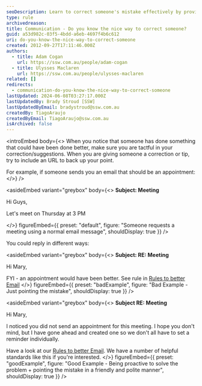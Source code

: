```yaml
---
seoDescription: Learn to correct someone's mistake effectively by providing a helpful tip with an URL, showcasing tactful communication and problem-solving.
type: rule
archivedreason:
title: Communication - Do you know the nice way to correct someone?
guid: a53d982c-03f5-4bdd-a6eb-4697f4b6c612
uri: do-you-know-the-nice-way-to-correct-someone
created: 2012-09-27T17:11:46.000Z
authors:
  - title: Adam Cogan
    url: https://ssw.com.au/people/adam-cogan
  - title: Ulysses Maclaren
    url: https://ssw.com.au/people/ulysses-maclaren
related: []
redirects:
  - communication-do-you-know-the-nice-way-to-correct-someone
lastUpdated: 2024-06-08T03:27:17.000Z
lastUpdatedBy: Brady Stroud [SSW]
lastUpdatedByEmail: bradystroud@ssw.com.au
createdBy: TiagoAraujo
createdByEmail: TiagoAraujo@ssw.com.au
isArchived: false
---
```


<introEmbed
  body={<>
When you notice that someone has done something that could have been done better, make sure you are tactful in your correction/suggestions. When you are giving someone a correction or tip, try to include an URL to back up your point.

For example, if someone sends you an email that should be an appointment:
  </>}
/>

<asideEmbed
  variant="greybox"
  body={<>
    **Subject: Meeting**

Hi Guys,

Let's meet on Thursday at 3 PM

  </>}
  figureEmbed={{
    preset: "default",
    figure: "Someone requests a meeting using a normal email message",
    shouldDisplay: true
  }}
/>


You could reply in different ways:


<asideEmbed
  variant="greybox"
  body={<>
    **Subject: RE: Meeting**

Hi Mary,

FYI - an appointment would have been better. See rule in [Rules to better Email](/appointments-do-you-send-outlook-calendar-appointments-when-appropriate)
  </>}
  figureEmbed={{
    preset: "badExample",
    figure: "Bad Example - Just pointing the mistake",
    shouldDisplay: true
  }}
/>



<asideEmbed
  variant="greybox"
  body={<>
    **Subject RE: Meeting**

Hi Mary,

I noticed you did not send an appointment for this meeting. I hope you don't mind, but I have gone ahead and created one so we don't all have to set a reminder individually.

Have a look at our [Rules to better Email](/appointments-do-you-send-outlook-calendar-appointments-when-appropriate). We have a number of helpful standards like this if you're interested.
  </>}
  figureEmbed={{
    preset: "goodExample",
    figure: "Good Example - Being proactive to solve the problem + pointing the mistake in a friendly and polite manner",
    shouldDisplay: true
  }}
/>
